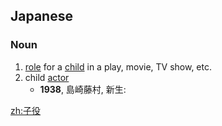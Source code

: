 ==Japanese==
{{ja-kanjitab|こ|やく|yomi=ko}}

===Noun===
{{ja-noun|こやく}}

# [[role]] for a [[child]] in a play, movie, TV show, etc.
# child [[actor]]
#* '''1938''', 島崎藤村, 新生:
#*: {{ja-usex|人形のように白く塗った男の'''子役'''の顔が岸本の眼に映った。|にんぎょう の よう に しろく ぬった おとこ の '''こやく''' の かお が きしもと の め に うつった。|Kishimoto saw the face of the boy actor which was painted white like a doll's.}}

[[zh:子役]]